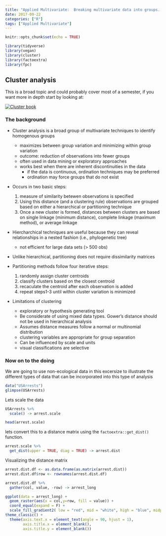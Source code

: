 ```yaml
---
title: "Applied Multivariate:  Breaking multivariate data into groups. Part 1."
date: 2017-09-22
categories: ["R"]
tags: ["Applied Multivariate"]
---
```


```r
knitr::opts_chunk$set(echo = TRUE)
```

```r
library(tidyverse)
library(vegan)
library(cluster)
library(factoextra)
library(fpc)
```

## Cluster analysis

This is a broad topic and could probably cover most of a semester, if you want more in depth start by looking at:

[![Cluster book](http://www.sthda.com/english/upload/practical_guide_to_cluster_analysis.png)](http://www.sthda.com/english/web/5-bookadvisor/17-practical-guide-to-cluster-analysis-in-r/)


### The background

- Cluster analysis is a broad group of multivariate techniques to identify homogenous groups
    - maximizes between group variation and minimizing within group variation 
    - outcome:  reduction of observations into fewer groups
    - often used in data mining or exploratory approaches
    - works best when there are inherent discontinuities in the data
         -  if the data is continuous, ordination techniques may be preferred
         - ordination may force groups that do not exist 
         
- Occurs in two basic steps:
    1. measure of similarity betewen observations is specified
    2. Using this distance (and a clustering rule) observations are grouped based on either a hierarchical or partitioning technique
    3.  Once a new cluster is formed, distances between clusters are based on single linkage (minimum distance), complete linkage (maximum method), or average linkage

- Hiercharchical techniques are useful because they can reveal relationships in a nested fashion (i.e., phylogenetic tree)
    - not efficient for large data sets (> 500 obs)
    
- Unlike hierarchical, partitioning does not require dissimilarity matrices

- Partitioning methods follow four iterative steps:
    1. randomly assign cluster centroids
    2. classify clusters based on the closest centroid
    3. recaculate the centroid after each observation is added
    4. repeat steps1-3 until within cluster variation is minimized

- Limitations of clustering
    - exploratory or hypothesis generating tool
    - Be considerate of using mixed data types.  Gower's distance should not be used in hierarchical analysis
    - Assumes distance measures follow a normal or multinomial distribution
    - clustering variables are appropriate for group separation
    - Can be influenced by scale and units
    - visual classifications are selective

### Now on to the doing

We are going to use non-ecological data in this excersize to illustrate the different types of data that can be incorporated into this type of analysis

```r
data("USArrests")
glimpse(USArrests)
```

Lets scale the data 
```r
USArrests %>% 
  scale() -> arrest.scale

head(arrest.scale)
```

lets convert this to a distance matrix using the `factoextra::get_dist()` function.

```r
arrest.scale %>% 
  get_dist(upper = TRUE, diag = TRUE) -> arrest.dist
```

Visualizing the distance matrix

```r

arrest.dist.df <- as.data.frame(as.matrix(arrest.dist))
arrest.dist.df$row <- rownames(arrest.dist.df)

arrest.dist.df %>% 
  gather(col, value, -row) -> arrest_long
```

```r
ggplot(data = arrest_long) +
  geom_raster(aes(x = col,y=row, fill = value)) +
  coord_equal(expand = F) +
  scale_fill_gradient2( low = "red", mid = "white", high = "blue", midpoint = 3) +
theme_classic() +
  theme(axis.text.x = element_text(angle = 90, hjust = 1),
        axis.title.x = element_blank(),
        axis.title.y = element_blank())
```

 
